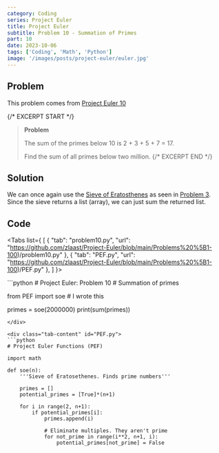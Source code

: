 ```yaml
---
category: Coding
series: Project Euler
title: Project Euler
subtitle: Problem 10 - Summation of Primes
part: 10
date: 2023-10-06
tags: ['Coding', 'Math', 'Python']
image: '/images/posts/project-euler/euler.jpg'
---
```



## Problem

This problem comes from [Project Euler 10](https://projecteuler.net/problem=10)

{/* EXCERPT START */}

> **Problem**
>
> The sum of the primes below 10 is 2 + 3 + 5 + 7 = 17.
>
> Find the sum of all primes below two million.
> {/* EXCERPT END */}

## Solution

We can once again use the [Sieve of Eratosthenes](https://en.wikipedia.org/wiki/Sieve_of_Eratosthenes) as seen in [Problem 3](/posts/Project%20Euler/Problem%203).
Since the sieve returns a list (array), we can just sum the returned list.

## Code

<Tabs list={
    [
        {
            "tab": "problem10.py",
            "url": "https://github.com/zlaast/Project-Euler/blob/main/Problems%20%5B1-100)/problem10.py"
        },
        {
            "tab": "PEF.py",
            "url": "https://github.com/zlaast/Project-Euler/blob/main/Problems%20%5B1-100)/PEF.py"
        },
    ]
}>
<div class="tab-content" id="problem10.py">
```python
# Project Euler: Problem 10
# Summation of primes

from PEF import soe # I wrote this

primes = soe(2000000)
print(sum(primes))

````
</div>

<div class="tab-content" id="PEF.py">
```python
# Project Euler Functions (PEF)

import math

def soe(n):
    '''Sieve of Eratosethenes. Finds prime numbers'''

    primes = []
    potential_primes = [True]*(n+1)

    for i in range(2, n+1):
        if potential_primes[i]:
            primes.append(i)

            # Eliminate multiples. They aren't prime
            for not_prime in range(i**2, n+1, i):
                potential_primes[not_prime] = False
````

</div>
</Tabs>

